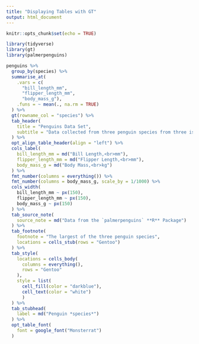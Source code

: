 ```yaml
---
title: "Displaying Tables with GT"
output: html_document
---
```


```r
knitr::opts_chunk$set(echo = TRUE)
```

```r
library(tidyverse)
library(gt)
library(palmerpenguins)
```


```r
penguins %>% 
  group_by(species) %>%
  summarise_at(
    .vars = c(
      "bill_length_mm",
      "flipper_length_mm",
      "body_mass_g"),
    .funs = ~ mean(., na.rm = TRUE)
  ) %>%
  gt(rowname_col = "species") %>%
  tab_header(
    title = "Penguins Data Set",
    subtitle = "Data collected from three penguin species from three islands"
  ) %>%
  opt_align_table_header(align = "left") %>%
  cols_label(
    bill_length_mm = md("Bill Length,<br>mm"),
    flipper_length_mm = md("Flipper Length,<br>mm"),
    body_mass_g = md("Body Mass,<br>kg")
  ) %>%
  fmt_number(columns = everything()) %>%
  fmt_number(columns = body_mass_g, scale_by = 1/1000) %>%
  cols_width(
    bill_length_mm ~ px(150),
    flipper_length_mm ~ px(150),
    body_mass_g ~ px(150)
  ) %>%
  tab_source_note(
    source_note = md("Data from the `palmerpenguins` **R** Package")
  ) %>%
  tab_footnote(
    footnote = "The largest of the three penguin species",
    locations = cells_stub(rows = "Gentoo")
  ) %>%
  tab_style(
    locations = cells_body(
      columns = everything(),
      rows = "Gentoo"
    ),
    style = list(
      cell_fill(color = "darkblue"),
      cell_text(color = "white")
      )
  ) %>% 
  tab_stubhead(
    label = md("Penguin *species*")
  ) %>%
  opt_table_font(
    font = google_font("Monsterrat")
  )
```

